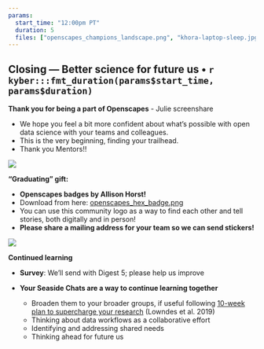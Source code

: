 ```yaml
---
params: 
  start_time: "12:00pm PT"
  duration: 5
  files: ["openscapes_champions_landscape.png", "khora-laptop-sleep.jpg"]
---
```


## Closing --- Better science for future us • `r kyber:::fmt_duration(params$start_time, params$duration)`

**Thank you for being a part of Openscapes** - Julie screenshare

- We hope you feel a bit more confident about what's possible with open data science with your teams and colleagues. 
- This is the very beginning, finding your trailhead.
- Thank you Mentors!!

![](openscapes_champions_landscape.png)

**"Graduating" gift:**

  -   **Openscapes badges by Allison Horst!**
  -   Download from here: [openscapes_hex_badge.png](https://github.com/Openscapes/how_we_work/blob/main/openscapes_hex_badge.png)
  -   You can use this community logo as a way to find each other and tell stories, both digitally and in person!
 -   **Please share a mailing address for your team so we can send stickers!**

![](khora-laptop-sleep.jpg)

**Continued learning**

-   **Survey**: We'll send with Digest 5; please help us improve

-   **Your Seaside Chats are a way to continue learning together**
    -   Broaden them to your broader groups, if useful following [10-week plan to supercharge your research](https://www.nature.com/articles/d41586-019-03335-4) (Lowndes et al. 2019)
    -   Thinking about data workflows as a collaborative effort
    -   Identifying and addressing shared needs
    -   Thinking ahead for future us
